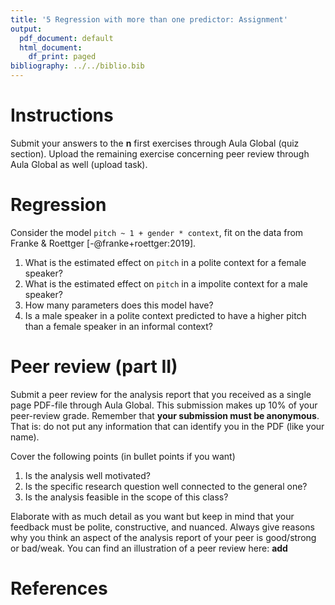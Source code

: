 ```yaml
---
title: '5 Regression with more than one predictor: Assignment'
output:
  pdf_document: default
  html_document:
    df_print: paged
bibliography: ../../biblio.bib
---
```


# Instructions

Submit your answers to the **n** first exercises through Aula Global (quiz section). Upload the remaining exercise concerning peer review through Aula Global as well (upload task).

# Regression

Consider the model `pitch ~ 1 + gender * context`, fit on the data from Franke & Roettger [-@franke+roettger:2019].

  1. What is the estimated effect on `pitch` in a polite context for a female speaker?
  2. What is the estimated effect on `pitch` in a impolite context for a male speaker?
  3. How many parameters does this model have?
  4. Is a male speaker in a polite context predicted to have a higher pitch than a female speaker in an informal context?


# Peer review (part II) 

Submit a peer review for the analysis report that you received as a single page PDF-file through Aula Global. This submission makes up 10% of your peer-review grade. Remember that **your submission must be anonymous**. That is: do not put any information that can identify you in the PDF (like your name). 

Cover the following points (in bullet points if you want)

  1. Is the analysis well motivated?
  2. Is the specific research question well connected to the general one?
  3. Is the analysis feasible in the scope of this class? 
  
Elaborate with as much detail as you want but keep in mind that your feedback must be polite, constructive, and nuanced. Always give reasons why you think an aspect of the analysis report of your peer is good/strong or bad/weak. You can find an illustration of a peer review here: **add**

# References